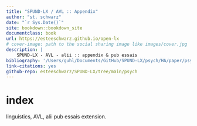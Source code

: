 ```yaml
--- 
title: "SPUND-LX / AVL :: Appendix"
author: "st. schwarz"
date: "`r Sys.Date()`"
site: bookdown::bookdown_site
documentclass: book
url: https://esteeschwarz.github.io/open-lx
# cover-image: path to the social sharing image like images/cover.jpg
description: |
    SPUND-LX - AVL - alii :: appendix & pub essais
bibliography: '/Users/guhl/Documents/GitHub/SPUND-LX/psych/HA/paper/psych.bib'
link-citations: yes
github-repo: esteeschwarz/SPUND-LX/tree/main/psych
---
```

# index
linguistics, AVL, alii pub essais extension.
